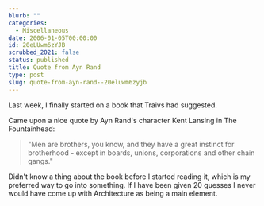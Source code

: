```yaml
---
blurb: ""
categories:
  - Miscellaneous
date: 2006-01-05T00:00:00
id: 20eLUwm6zYJB
scrubbed_2021: false
status: published
title: Quote from Ayn Rand
type: post
slug: quote-from-ayn-rand--20eluwm6zyjb
---
```


Last week, I finally started on a book that Traivs had suggested.

Came upon a nice quote by Ayn Rand's character Kent Lansing in The Fountainhead: 

> "Men are brothers, you know, and they have a great instinct for brotherhood - except in boards, unions, corporations and other chain gangs." 

Didn't know a thing about the book before I started reading it, which is my preferred way to go into something. If I have been given 20 guesses I never would have come up with Architecture as being a main element.